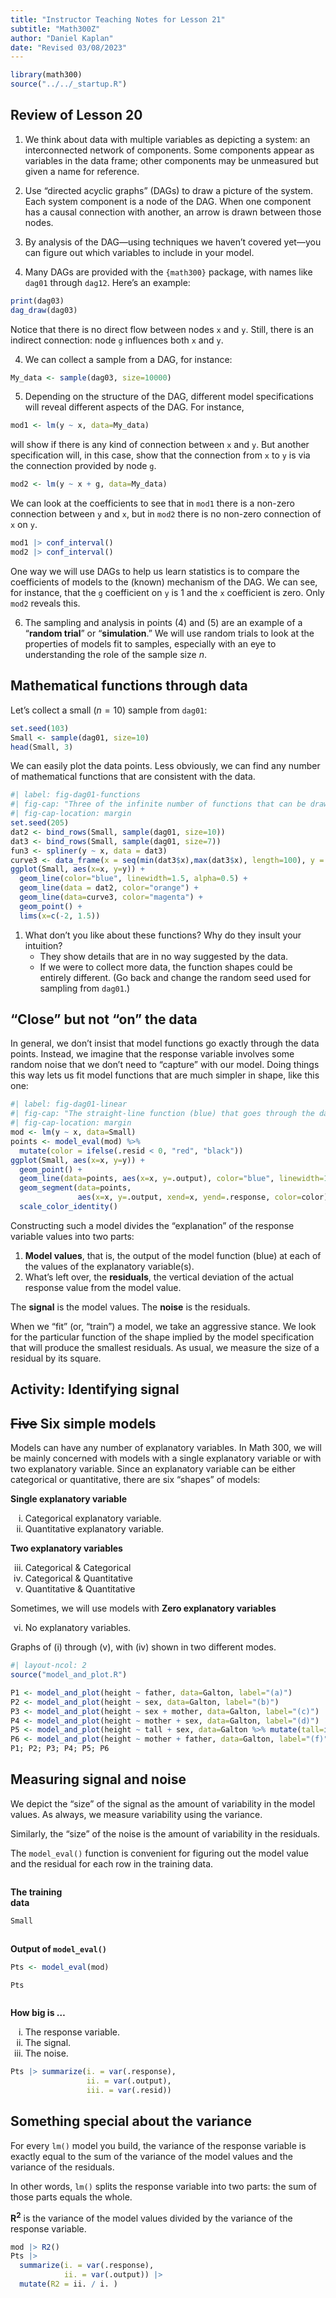 ```yaml
---
title: "Instructor Teaching Notes for Lesson 21"
subtitle: "Math300Z"
author: "Daniel Kaplan"
date: "Revised 03/08/2023"
---
```



```r
library(math300)
source("../../_startup.R")
```

## Review of Lesson 20

1. We think about data with multiple variables as depicting a system: an interconnected network of components. Some components appear as variables in the data frame; other components may be unmeasured but given a name for reference.

2. Use "directed acyclic graphs" (DAGs) to draw a picture of the system. Each system component is a node of the DAG. When one component has a causal connection with another, an arrow is drawn between those nodes.

3. By analysis of the DAG---using techniques we haven't covered yet---you can figure out which variables to include in your model. 

4. Many DAGs are provided with the `{math300}` package, with names like `dag01` through `dag12`. Here's an example:

```r
print(dag03)
dag_draw(dag03)
```

Notice that there is no direct flow between nodes `x` and `y`. Still, there is an indirect connection: node `g` influences both `x` and `y`.

4. We can collect a sample from a DAG, for instance:

```r
My_data <- sample(dag03, size=10000)
```

5. Depending on the structure of the DAG, different model specifications will reveal different aspects of the DAG. For instance, 

```r
mod1 <- lm(y ~ x, data=My_data)
```

will show if there is any kind of connection between `x` and `y`. But another specification will, in this case, show that the connection from `x` to `y` is via the connection provided by node `g`.

```r
mod2 <- lm(y ~ x + g, data=My_data)
```

We can look at the coefficients to see that in `mod1` there is a non-zero connection between `y` and `x`, but in `mod2` there is no non-zero connection of `x` on `y`.

```r
mod1 |> conf_interval()
mod2 |> conf_interval()
```
One way we will use DAGs to help us learn statistics is to compare the coefficients of models to the (known) mechanism of the DAG. We can see, for instance, that the `g` coefficient on `y` is 1 and the `x` coefficient is zero. Only `mod2` reveals this.

6. The sampling and analysis in points (4) and (5) are an example of a "**random trial**" or "**simulation**." We will use random trials to look at the properties of models fit to samples, especially with an eye to understanding the role of the sample size $n$.

## Mathematical functions through data

Let's collect a small ($n=10$) sample from `dag01`:

```r
set.seed(103)
Small <- sample(dag01, size=10)
head(Small, 3)
```

We can easily plot the data points. Less obviously, we can find any number of mathematical functions that are consistent with the data.

```r
#| label: fig-dag01-functions
#| fig-cap: "Three of the infinite number of functions that can be drawn through the data @tbl-small-dag01."
#| fig-cap-location: margin
set.seed(205)
dat2 <- bind_rows(Small, sample(dag01, size=10))
dat3 <- bind_rows(Small, sample(dag01, size=7))
fun3 <- spliner(y ~ x, data = dat3)
curve3 <- data_frame(x = seq(min(dat3$x),max(dat3$x), length=100), y = fun3(x)) 
ggplot(Small, aes(x=x, y=y)) +
  geom_line(color="blue", linewidth=1.5, alpha=0.5) +
  geom_line(data = dat2, color="orange") +
  geom_line(data=curve3, color="magenta") +
  geom_point() +
  lims(x=c(-2, 1.5))
```

1. What don't you like about these functions? Why do they insult your intuition?
    - They show details that are in no way suggested by the data.
    - If we were to collect more data, the function shapes could be entirely different. (Go back and change the random seed used for sampling from `dag01`.)
    
    

## "Close" but not "on" the data

In general, we don't insist that model functions go exactly through the data points. Instead, we imagine that the response variable involves some random noise that we don't need to "capture" with our model. Doing things this way lets us fit model functions that are much simpler in shape, like this one:

```r
#| label: fig-dag01-linear
#| fig-cap: "The straight-line function (blue) that goes through the data points as closely as possible. The noise is estimated as the difference (red for negative noise, black for positive noise) between the actual data points and the function."
#| fig-cap-location: margin
mod <- lm(y ~ x, data=Small)
points <- model_eval(mod) %>%
  mutate(color = ifelse(.resid < 0, "red", "black"))
ggplot(Small, aes(x=x, y=y)) +
  geom_point() +
  geom_line(data=points, aes(x=x, y=.output), color="blue", linewidth=1.5, alpha=0.5) +
  geom_segment(data=points, 
               aes(x=x, y=.output, xend=x, yend=.response, color=color)) +
  scale_color_identity()
```

Constructing such a model divides the "explanation" of the response variable values into two parts:

1. **Model values**, that is, the output of the model function (blue) at each of the values of the explanatory variable(s).
2. What's left over, the **residuals**, the vertical deviation of the actual response value from the model value.

The **signal** is the model values. The **noise** is the residuals. 

When we "fit" (or, "train") a model, we take an aggressive stance. We look for the particular function of the shape implied by the model specification that will produce the smallest residuals. As usual, we measure the size of a residual by its square.


## Activity: Identifying signal

## ~~Five~~ Six simple models

Models can have any number of explanatory variables. In Math 300, we will be mainly concerned with models with a single explanatory variable or with two explanatory variable. Since an explanatory variable can be either categorical or quantitative, there are six "shapes" of models:

**Single explanatory variable**

i. Categorical explanatory variable.
ii. Quantitative explanatory variable.

**Two explanatory variables**

iii. Categorical & Categorical
iv. Categorical & Quantitative
v. Quantitative & Quantitative

Sometimes, we will use models with **Zero explanatory variables**

vi. No explanatory variables.

Graphs of (i) through (v), with (iv) shown in two different modes.

```r
#| layout-ncol: 2
source("model_and_plot.R")

P1 <- model_and_plot(height ~ father, data=Galton, label="(a)")
P2 <- model_and_plot(height ~ sex, data=Galton, label="(b)")
P3 <- model_and_plot(height ~ sex + mother, data=Galton, label="(c)")
P4 <- model_and_plot(height ~ mother + sex, data=Galton, label="(d)")
P5 <- model_and_plot(height ~ tall + sex, data=Galton %>% mutate(tall=ifelse(mother > 64,"alpha", "beta")), label="(e)")
P6 <- model_and_plot(height ~ mother + father, data=Galton, label="(f)")
P1; P2; P3; P4; P5; P6
```  


## Measuring signal and noise

We depict the "size" of the signal as the amount of variability in the model values. As always, we measure variability using the variance.

Similarly, the "size" of the noise is the amount of variability in the residuals. 

The `model_eval()` function is convenient for figuring out the model value and the residual for each row in the training data. 

:::: {columns}
::: {.column width="22%"}
**The training data**

```r
Small
```
:::

::: {.column width="5%"}
:::

::: {.column width="72%"}
**Output of `model_eval()`**
```r
Pts <- model_eval(mod)
```

```r
Pts
```
:::
::::

**How big is ...**

i. The response variable.
ii. The signal.
iii. The noise.

```r
Pts |> summarize(i. = var(.response),
                 ii. = var(.output),
                 iii. = var(.resid)) 
```




::: {.callout-note}
## Something special about the variance

For every `lm()` model you build, the variance of the response variable is exactly equal to the sum of the variance of the model values and the variance of the residuals.

In other words, `lm()` splits the response variable into two parts: the sum of those parts equals the whole.

**R^2^** is the variance of the model values divided by the variance of the response variable.

```r
mod |> R2()
Pts |> 
  summarize(i. = var(.response),
            ii. = var(.output)) |>
  mutate(R2 = ii. / i. )
```
:::

